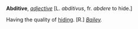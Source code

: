 '''Abditive''', ''[[adjective (part of speech)|adjective]]'' [L. ''abditivus'', fr. ''abdere'' to hide.]

Having the quality of [[hiding]]. [R.] ''[[Bailey (source)|Bailey]].''